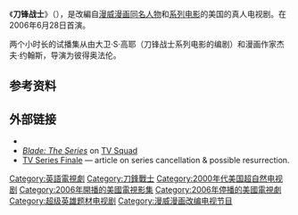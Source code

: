 {{Infobox television
 |show_name = 刀锋战士 (电视剧)<br>Blade: The Series
 |image = 
 |caption = 
 |camera = [[Multicamera_setup|Multicamera setup]]
 |picture_format = [[480i|480i]] ([[SDTV|SDTV]])
 |runtime = 46分钟
 |creator = [[大衛·S·高耶|大衛·S·高耶]]<br />[[傑夫·強斯|傑夫·強斯]]
 |based_on = 《[[刀锋战士|刀锋战士]]》<br />由[[Marv_Wolfman|Marv Wolfman]]<br />[[Gene_Colan|Gene Colan]]
 |developer =
 |company = [[漫威娱乐|漫威娱乐]] <br/> Phantom Four Films <br/> [[New_Line_Television|New Line Television]]
 |executive_producer =
 |composer = [[Ramin_Djawadi|Ramin Djawadi]]
 |starring = [[Sticky_Fingaz|Kirk Jones]]<br>[[Jill_Wagner|Jill Wagner]]<br>[[Nelson_Lee|Nelson Lee]]<br>[[Jessica_Gower|Jessica Gower]]<br>[[Neil_Jackson|Neil Jackson]]
 |narrated =
 |opentheme =
 |endtheme =
 |country = 美国
 |language = 英语
 |network = [[Spike_(TV_network)|Spike]]
 |first_aired = {{Start date|2006|06|28}}
 |last_aired = {{End date|2006|9|13}}
 |num_episodes = 13
 |num_seasons = 1
 |website =
}}
《'''刀锋战士'''》（{{lang-en|'''''Blade: The Series'''''}}），是改編自[[漫威漫画|漫威漫画]][[刀鋒戰士|同名人物]]和[[刀鋒戰士系列電影|系列电影]]的美国的真人电视剧。在2006年6月28日首演。

两个小时长的试播集从由大卫·S·高耶（刀锋战士系列电影的编剧）和漫画作家杰夫·约翰斯，导演为彼得奥法伦。

==参考资料==
{{Reflist}}

==外部链接==
* {{IMDb title|823333}}
* [http://www.tvsquad.com/category/blade-the-series/ ''Blade: The Series''] {{Wayback|url=http://www.tvsquad.com/category/blade-the-series/ |date=20090227060945 }} on [[TV_Squad|TV Squad]]
* [https://web.archive.org/web/20061104192155/http://www.tvseriesfinale.com/2006/10/blade_the_slayer_is_dead_but_theres_hope.html TV Series Finale] — article on series cancellation & possible resurrection.
{{刀鋒戰士}}
{{漫威漫畫電視劇}}

{{DEFAULTSORT:Blade}}
[[Category:英語電視劇|Category:英語電視劇]]
[[Category:刀鋒戰士|Category:刀鋒戰士]]
[[Category:2000年代美国超自然电视剧|Category:2000年代美国超自然电视剧]]
[[Category:2006年開播的美國電視影集|Category:2006年開播的美國電視影集]]
[[Category:2006年停播的美國電視劇|Category:2006年停播的美國電視劇]]
[[Category:超级英雄题材电视剧|Category:超级英雄题材电视剧]]
[[Category:漫威漫画改编电视节目|Category:漫威漫画改编电视节目]]